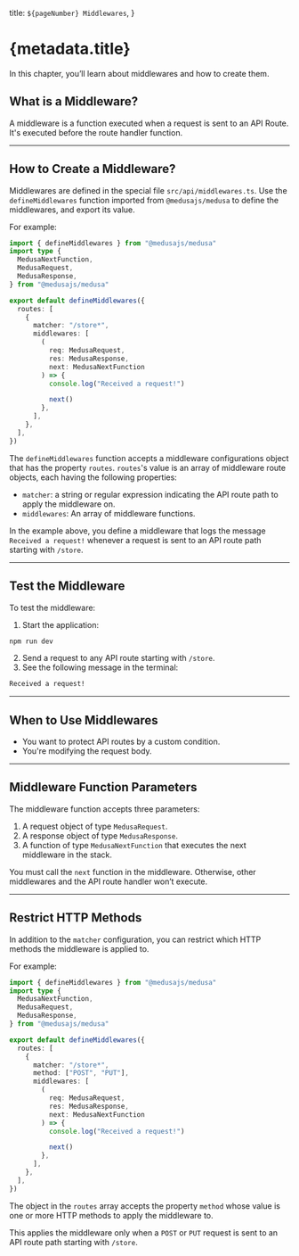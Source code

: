   title: `${pageNumber} Middlewares`,
}

# {metadata.title}

In this chapter, you’ll learn about middlewares and how to create them.

## What is a Middleware?

A middleware is a function executed when a request is sent to an API Route. It's executed before the route handler function.

---

## How to Create a Middleware?

Middlewares are defined in the special file `src/api/middlewares.ts`. Use the `defineMiddlewares` function imported from `@medusajs/medusa` to define the middlewares, and export its value.

For example:

```ts title="src/api/middlewares.ts"
import { defineMiddlewares } from "@medusajs/medusa"
import type { 
  MedusaNextFunction, 
  MedusaRequest, 
  MedusaResponse, 
} from "@medusajs/medusa"

export default defineMiddlewares({
  routes: [
    {
      matcher: "/store*",
      middlewares: [
        (
          req: MedusaRequest, 
          res: MedusaResponse, 
          next: MedusaNextFunction
        ) => {
          console.log("Received a request!")

          next()
        },
      ],
    },
  ],
})
```

The `defineMiddlewares` function accepts a middleware configurations object that has the property `routes`. `routes`'s value is an array of middleware route objects, each having the following properties:

- `matcher`: a string or regular expression indicating the API route path to apply the middleware on.
- `middlewares`: An array of middleware functions.

In the example above, you define a middleware that logs the message `Received a request!` whenever a request is sent to an API route path starting with `/store`.

---

## Test the Middleware

To test the middleware:

1. Start the application:

```bash npm2yarn
npm run dev
```

2. Send a request to any API route starting with `/store`.
3. See the following message in the terminal:

```bash
Received a request!
```

---

## When to Use Middlewares

<Note type="success" title="Use middlewares when">

- You want to protect API routes by a custom condition.
- You're modifying the request body.

</Note>

---

## Middleware Function Parameters

The middleware function accepts three parameters:

1. A request object of type `MedusaRequest`.
2. A response object of type `MedusaResponse`.
3. A function of type `MedusaNextFunction` that executes the next middleware in the stack.

<Note title="Important">

You must call the `next` function in the middleware. Otherwise, other middlewares and the API route handler won’t execute.

</Note>

---

## Restrict HTTP Methods

In addition to the `matcher` configuration, you can restrict which HTTP methods the middleware is applied to.

For example:


```ts title="src/api/middlewares.ts" highlights={highlights} collapsibleLines="1-7" expandButtonLabel="Show Imports"
import { defineMiddlewares } from "@medusajs/medusa"
import type { 
  MedusaNextFunction, 
  MedusaRequest, 
  MedusaResponse, 
} from "@medusajs/medusa"

export default defineMiddlewares({
  routes: [
    {
      matcher: "/store*",
      method: ["POST", "PUT"],
      middlewares: [
        (
          req: MedusaRequest, 
          res: MedusaResponse, 
          next: MedusaNextFunction
        ) => {
          console.log("Received a request!")

          next()
        },
      ],
    },
  ],
})
```

The object in the `routes` array accepts the property `method` whose value is one or more HTTP methods to apply the middleware to.

This applies the middleware only when a `POST` or `PUT` request is sent to an API route path starting with `/store`.
